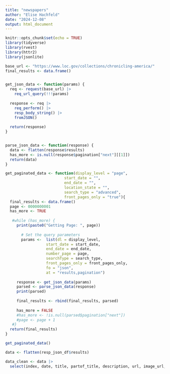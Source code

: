 ```yaml
---
title: "newspapers"
author: "Elise Hachfeld"
date: "2024-12-08"
output: html_document
---
```


```r
knitr::opts_chunk$set(echo = TRUE)
library(tidyverse)
library(rvest)
library(httr2)
library(jsonlite)
```

```r
base_url <- "https://www.loc.gov/collections/chronicling-america/"
final_results <- data.frame()


get_json_data <- function(params) {
  req <- request(base_url) |>
    req_url_query(!!!params)
  
  response <- req |>
    req_perform() |>
    resp_body_string() |>
    fromJSON()
  
  return(response)
}


parse_json_data <- function(response) {
  data <- flatten(response$results)
  has_more <- is.null(response$pagination["next"][[1]])
  return(data)
}
```


```r
get_paginated_data <- function(display_level = "page",
                          start_date = "",
                          end_date = "",
                          location_state = "",
                          search_type = "advanced",
                          front_pages_only = "true"){
  final_results <- data.frame()
  page <- 0000000001
  has_more <- TRUE
  
   #while (has_more) {
     print(paste0("Getting Page: ", page))
     
       # Set the query parameters
       params <-  list(dl = display_level,
                  start_date = start_date,
                  end_date = end_date,
                  number_page = page,
                  searchType = search_type,
                  front_pages_only = front_pages_only,
                  fo = "json",
                  at = "results,pagination")
       
     response <- get_json_data(params)
     parsed <- parse_json_data(response)
     print(parsed)
     
     final_results <- rbind(final_results, parsed)
     
     has_more = FALSE
     #has_more <- !is.null(parsed$pagination["next"])
     #page <- page + 1
   #}
  return(final_results)
}
```



```r
get_paginated_data()

data <- flatten(resp_json_df$results)

data_clean <- data |>
  select(index, date, title, partof_title, description, url, image_url, language, location_country, location_state, location_county, location_city, contributor, number_page, publication_frequency)
```


